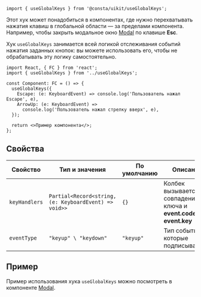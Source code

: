 ```tsx
import { useGlobalKeys } from '@consta/uikit/useGlobalKeys';
```

Этот хук может понадобиться в компонентах, где нужно перехватывать нажатия клавиш в глобальной области — за пределами компонента.
Например, чтобы закрыть модальное окно [Modal](##LIBS.LIB.STAND/lib:uikit/stand:components-modal-stable) по клавише **Esc**.

Хук `useGlobalKeys` занимается всей логикой отслеживания событий нажатия заданных кнопок: вы можете использовать его,
чтобы не обрабатывать эту логику самостоятельно.

```tsx
import React, { FC } from 'react';
import { useGlobalKeys } from '../useGlobalKeys';

const Component: FC = () => {
  useGlobalKeys({
    Escape: (e: KeyboardEvent) => console.log('Пользователь нажал Escape', e),
    ArrowUp: (e: KeyboardEvent) =>
      console.log('Пользователь нажал стрелку вверх', e),
  });

  return <>Пример компонента</>;
};
```

## Свойства

| Свойство      | Тип и значения                                        | По умолчанию | Описание                                                                  |
| ------------- | ----------------------------------------------------- | ------------ | ------------------------------------------------------------------------- |
| `keyHandlers` | `Partial<Record<string, (e: KeyboardEvent) => void>>` | `{}`         | Колбек вызывается при совпадении ключа и **event.code** или **event.key** |
| `eventType`   | `"keyup" \ "keydown"`                                 | `"keyup"`    | Тип события, на которые подписываемся                                     |

## Пример

Пример использования хука `useGlobalKeys` можно посмотреть в компоненте [Modal](https://github.com/consta-design-system/uikit/blob/master/src/components/Modal/Modal.tsx).
